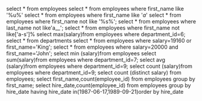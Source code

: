 select * from employees
select * from employees  where first_name like '%u%'
select * from employees where first_name like '_a_'
select * from employees where first_name not like '%s%';
select * from employees where last_name not like'a__';
select * from employees where first_name not like['a-s']%
select max(salary)from employees where department_id=6;
select * from departments
select * from employees where salary=19160 or first_name='King';
select * from employees where salary=20000 and first_name='John';
select min (salary)from employees 
select sum(salary)from employees where department_id=7;
select avg (salary)from employees where department_id=9;
select count (salary)from employees where department_id=9;
select count (distinct salary) from employees;
select first_name,count(employee_id) from employees group by first_name;
select hire_date,count(employee_id) from employees group by hire_date having hire_date in(1987-06-17,1989-09-21)order by hire_date
